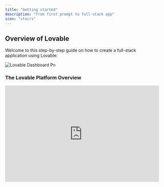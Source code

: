 ```yaml
---
title: "Getting started"
description: "From first prompt to full-stack app"
icon: "stairs"
---
```


## Overview of Lovable

Welcome to this step-by-step guide on how to create a full-stack application using Lovable:

![Lovable Dashboard Pn](/images/lovable-dashboard.png)

### The Lovable Platform Overview

<AccordionGroup>
  <Accordion title="Create your First Project">
    <iframe width="100%" height="315" src="https://www.youtube.com/embed/9KHLTZaJcR8" title="YouTube video player" frameborder="0" allow="accelerometer; autoplay; clipboard-write; encrypted-media; gyroscope; picture-in-picture" allowfullscreen />

    <Steps>
      <Step title="Step 1">
        To get started, head over to [lovable.dev](https://lovable.dev) and create an account.
      </Step>
      <Step title="Step 2">
        Once registered, you'll be able to create your first project.
      </Step>
      <Step title="Step 3">
        Simply enter an initial prompt to kick things off, and Lovable will do the rest\! This is the **starting block** for any project in Lovable, where you can bring your ideas to life instantly.

        ![](/images/lovable-prompting.png)
      </Step>
    </Steps>
  </Accordion>
  <Accordion title="Lovable Dashboard">
    <iframe width="100%" height="315" src="https://www.youtube.com/embed/O0dVaqTt29A?si=VmhNCHXS1tctWbNo" title="YouTube video player" frameborder="0" allow="accelerometer; autoplay; clipboard-write; encrypted-media; gyroscope; picture-in-picture; web-share" referrerpolicy="strict-origin-when-cross-origin" allowfullscreen />

    At Lovable, simplicity is key:

    - [**Here**](https://lovable.dev/) **you kickstart your project** with a single prompt.
    - **Explore all projects**, including the latest and featured ones.
    - **Jumpstart with a template** from our curated selection.
    - **Personalize your experience** by viewing and editing your profile.
    - [**Manage your account**](https://lovable.dev/settings) to check monthly credits and adjust settings.
    - **Experiment with** [**Labs**](https://lovable.dev/settings/account) **features** like Chat mode—toggle them on or off.
    - [**Upgrade or downgrade**](https://lovable.dev/settings/plans) **your plan** seamlessly.
  </Accordion>
  <Accordion title="Project Overview">
    <iframe width="100%" height="315" src="https://www.youtube.com/embed/j-qhowI2tQY?si=ckB-K5Gn01Y6tPBd" title="YouTube video player" frameborder="0" allow="accelerometer; autoplay; clipboard-write; encrypted-media; gyroscope; picture-in-picture; web-share" referrerpolicy="strict-origin-when-cross-origin" allowfullscreen />

    At Lovable, every project follows a structured workflow:

    - **Edit with ease** using a chat-based interface.
    - **Attach images** for precision edits and inspiration.
    - **Select and visually edit components** for a seamless design experience.
    - **Switch effortlessly** between edit mode and chat mode.
    - **Track changes** with version history and restore any previous version.
    - **Navigate through pages** of your project with ease.
    - **Enable remixing** or rename your project as needed.
    - **Integrate with Supabase** for backend capabilities.
    - **Collaborate via GitHub** to edit and manage your code.
    - **Publish, deploy, and share** your project with a preview link (remember to re-publish after changes).
    - **Toggle between web and mobile view** for responsive design.
    - **Refresh the preview modal** to see updates instantly.
    - **Open your project directly** using the preview link.
  </Accordion>
  <Accordion title="Project Settings">
    Every project’s settings empower you to:

    - **View key project details** like total edits and creation date.
    - **Set up custom knowledge** to tailor your project’s context.
    - **Connect to a GitHub repository** for seamless collaboration.
    - **Adjust project visibility** from public to private.
    - **Manage the badge display** (available for paid plans only).
    - **Rename your project** anytime.
    - **Delete your project** (⚠️ Danger Zone).
  </Accordion>
  <Accordion title="Project Quick Access">
    You can always quickly access:

    - **Dashboard** for an overview of your projects.
    - **Account settings** to manage your profile and preferences.
    - **Documentation and Support** for guidance and assistance.
    - **Log out** securely from your Lovable account.
  </Accordion>
</AccordionGroup>

### Start your Project

There are several ways to get started with Lovable, depending on your preferences and resources:

<AccordionGroup>
  <Accordion title="Prompt">
    Lovable’s prompt-based system makes app creation simple.

    - Just describe what you want to build in the prompt box.
    - The more specific you are, the better the results.
    - Start with clear and detailed prompts.
    - You can refine and adjust your project as you go.

    <Info>
      Example:

      _"Create a dashboard with user login, monthly sales in a line chart, and customer demographics in a pie chart."_
    </Info>
  </Accordion>
  <Accordion title="Templates">
    <Steps>
      <Step title="Step 1">
        Lovable offers [templates](https://lovable.dev/templates) to help you get started quickly on popular project types, such as dashboards, e-commerce sites, or social apps, for a quick setup.
      </Step>
      <Step title="Step 2">
        Once the template loads, use prompts to adjust features, add new elements, or fine-tune the design to match your vision.
      </Step>
    </Steps>
  </Accordion>
  <Accordion title="Remix an Existing Project">
    <iframe width="100%" height="315" src="https://www.youtube.com/embed/lQeLuBMz1oc?si=ZQoC9sZRDqiMkS8P" title="YouTube video player" frameborder="0" allow="accelerometer; autoplay; clipboard-write; encrypted-media; gyroscope; picture-in-picture; web-share" referrerpolicy="strict-origin-when-cross-origin" allowfullscreen />

    You can remix an existing public project or one of your own. Remixing allows you to reuse the current state of a project as a starting point and build upon it. It’s a great way to explore new ideas, make adjustments, or iterate with different changes while preserving the original version.

    <Note>
      Note that it is not possible to remix projects when Supabase is connected.
    </Note>
  </Accordion>
  <Accordion title="Using Figma">
    If you have a design in Figma,

    1. **Using screenshots:** Take a screenshot of any part of it. You can paste the screenshot directly into Lovable or drag-and-drop the image file. Once you press Enter, Lovable will convert your design into functional code.
    2. **Using Builder.io integration:** First, structure your Figma design using Auto-Layout and clear layer naming. Then, open the Builder.io plugin in Figma, select your design, and click "Open in Lovable" to generate a fully functional app. [More information here.](https://lovable.dev/blog/2025-01-22-figma-to-lovable-builder-io-native-integration)
  </Accordion>
  <Accordion title="Using a Sketch">
    <Steps>
      <Step title="Step 1">
        Use [**Excalidraw**](https://excalidraw.com/) or any similar tool to sketch your UI.
      </Step>
      <Step title="Step 2">
        Take a screenshot of your drawing, then paste or drag-and-drop it into Lovable.
      </Step>
      <Step title="Step 3">
        The platform will transform your sketch into working code.
      </Step>
    </Steps>
    [More information here.](https://www.youtube.com/watch?v=c0zhLzcVJRI)
  </Accordion>
  <Accordion title="Cloning a Website or Application">
    If you want to replicate an existing webpage,

    <Steps>
      <Step title="Step 1">
        Take a screenshot using shortcuts like _Cmd\+Shift\+4_ on Mac or tools like the [GoFullPage Chrome Extension](https://chromewebstore.google.com/detail/gofullpage-full-page-scre/fdpohaocaechififmbbbbbknoalclacl).
      </Step>
      <Step title="Step 2">
        Paste or drag the screenshot into Lovable
      </Step>
      <Step title="Step 3">
        Lovable will recreate the structure of the webpage in your project.
      </Step>
    </Steps>
    [More information here.](https://www.youtube.com/watch?v=tYDqBMilHkM)
  </Accordion>
</AccordionGroup>

### Edit your Project

<AccordionGroup>
  <Accordion title="Add Custom knowledge to your project">
    The [Custom knowledge](/features/knowledge) in Lovable acts as your project's **blueprint**, organizing functionality, design, and goals in one place.
  </Accordion>
  <Accordion title="Select & Visual Edit">
    [Visual Edits](https://docs.lovable.dev/features/precision-edit#visual-edits) allows AI-driven development with Tailwind-native visual controls for easy refinement.

    <iframe width="100%" height="315" src="https://www.youtube.com/embed/fhK2gV6rm54?si=_g7dP3q2gxEFDs4S" title="YouTube video player" frameborder="0" allow="accelerometer; autoplay; clipboard-write; encrypted-media; gyroscope; picture-in-picture; web-share" referrerpolicy="strict-origin-when-cross-origin" allowfullscreen />
  </Accordion>
  <Accordion title="Revert a Change">
    Speed matters when building AI-driven apps, but so do stability and control. That’s why we’ve upgraded versioning to make tracking changes effortless.

    ![](/images/versioningcopy2.png)

    <Steps>
      <Step title="Restore Past Versions Instantly">
        If you want to go back to a previous version of your app, click 'restore' on the version you want to revert to.
      </Step>
      <Step title="Bookmark Key Edits">
        Keep your work organized by bookmarking important edits, making it easy to find and revisit them later.
        

        ![](/images/restore.png)
      </Step>
      <Step title="Intuitive Version History">
        The history panel now works like Google Docs, making tracking changes easier.
        

        ![](/images/history.png)

        ![](/images/redesign-history.jpeg)
      </Step>
    </Steps>
  </Accordion>
  <Accordion title="Add Animation Component with 21st dev">
    <iframe width="560" height="315" src="https://www.youtube.com/embed/MJ9pB741sXw?si=7vPZVpe0TyHIgTLp" title="YouTube video player" frameborder="0" allow="accelerometer; autoplay; clipboard-write; encrypted-media; gyroscope; picture-in-picture; web-share" referrerpolicy="strict-origin-when-cross-origin" allowfullscreen />
  </Accordion>
  <Accordion title="Add Images to Prompt">
    Attach images directly to the chat to add context to your prompts. This makes it easier to illustrate ideas or concepts that are better shown than described.

    <iframe width="100%" height="315" src="https://www.youtube.com/embed/uaGnrK5Dkkc" title="YouTube video player" frameborder="0" allow="accelerometer; autoplay; clipboard-write; encrypted-media; gyroscope; picture-in-picture" allowfullscreen />
  </Accordion>
  <Accordion title="Add a New Page to your Project">
    <iframe width="100%" height="315" src="https://www.youtube.com/embed/h6vnvFKzd0Y?si=cw_zapDQW3hQfVOc" title="YouTube video player" frameborder="0" allow="accelerometer; autoplay; clipboard-write; encrypted-media; gyroscope; picture-in-picture; web-share" referrerpolicy="strict-origin-when-cross-origin" allowfullscreen />
  </Accordion>
  <Accordion title="Refactor Code">
    <iframe width="100%" height="315" src="https://www.youtube.com/embed/epVlkdNSVrs?si=ufy8WTXkPcpbhkW6" title="YouTube video player" frameborder="0" allow="accelerometer; autoplay; clipboard-write; encrypted-media; gyroscope; picture-in-picture; web-share" referrerpolicy="strict-origin-when-cross-origin" allowfullscreen />
  </Accordion>
  <Accordion title="Connect to GitHub">
    Integrate your project with GitHub to iterate on your application seamlessly. You can make code changes in GitHub or your preferred IDE while keeping everything in sync with Lovable.

    <iframe width="100%" height="315" src="https://www.youtube.com/embed/zgNkhU4SYgQ" title="YouTube video player" frameborder="0" allow="accelerometer; autoplay; clipboard-write; encrypted-media; gyroscope; picture-in-picture" allowfullscreen />

    [More information here](https://docs.lovable.dev/integrations/git-integration).
  </Accordion>
</AccordionGroup>

### Add Fullstack Capabilities to your Project

<AccordionGroup>
  <Accordion title="Connect a Backend">
    Supabase is a backend-as-a-service platform that integrates smoothly with Lovable to add powerful backend capabilities to your application.

    <iframe width="100%" height="315" src="https://www.youtube.com/embed/g8CvOq3b-sg" title="YouTube video player" frameborder="0" allow="accelerometer; autoplay; clipboard-write; encrypted-media; gyroscope; picture-in-picture" allowfullscreen />

    <Steps>
      <Step title="Set Up Supabase">
        Create an account on [Supabase](https://supabase.com/) and create a new project.
      </Step>
      <Step title="Link to Lovable">
        In Lovable, go to **Settings -\> Connect Supabase** and follow the steps.
      </Step>
      <Step title="Manage Data">
        Set up tables, manage user data, and configure email notifications.
      </Step>
    </Steps>
  </Accordion>
  <Accordion title="Getting Started with Supabase">
    After setting up your Supabase project, you'll need to connect it to your Lovable project. This connection enables Lovable to leverage Supabase's backend services seamlessly.

    <iframe width="100%" height="315" src="https://www.youtube.com/embed/-sSOyO0FiPE?si=GGrbduHZFrxAGYis" title="YouTube video player" frameborder="0" allow="accelerometer; autoplay; clipboard-write; encrypted-media; gyroscope; picture-in-picture; web-share" referrerpolicy="strict-origin-when-cross-origin" allowfullscreen />
  </Accordion>
  <Accordion title="Streamline Your App's Authentication with Supabase">
    Implementing secure authentication is crucial for any application. With Lovable's AI form builder and Supabase integration, you can effortlessly create robust login and sign-up forms.

    <iframe width="100%" height="315" src="https://www.youtube.com/embed/LHpMUj-Jf_k?si=Rf3zSHuDA_bCBsQb" title="YouTube video player" frameborder="0" allow="accelerometer; autoplay; clipboard-write; encrypted-media; gyroscope; picture-in-picture; web-share" referrerpolicy="strict-origin-when-cross-origin" allowfullscreen />

    Here's a step-by-step guide:

    <Steps>
      <Step title="Create a Supabase Account">
        - Visit [Supabase](https://supabase.com/) and sign up.​
        - Access the dashboard to manage your projects and databases.​
      </Step>
      <Step title="Integrate Supabase with Lovable">
        - In Lovable, navigate to the integration settings.​
        - Input your Supabase project URL and API keys to establish a connection.
      </Step>
      <Step title="Design Authentication Forms with Lovable">
        - Use Lovable's AI form builder to craft intuitive login and sign-up forms.​
        - Customize the UI to align with your application's branding.
      </Step>
      <Step title="Implement Authentication Workflows">
        - Set up Supabase Edge Functions to handle tasks like token validation and user sessions.
        - Ensure secure storage of user credentials and manage session persistence.
      </Step>
      <Step title="Enable Email Verification">
        - Configure Supabase to send verification emails upon user registration.​
        - This adds an extra layer of security by confirming user identities.
      </Step>
      <Step title="Test and Deploy">
        - Thoroughly test the authentication flows to ensure seamless user experiences.​
        - Once satisfied, deploy your application with confidence.
      </Step>
    </Steps>
    [More information on Supabase here.](https://docs.lovable.dev/integrations/supabase)
  </Accordion>
  <Accordion title="Supabase Edge Functions">
    Enhance your app with Supabase Edge Functions, enabling AI features, payments, and email integration with ease. Follow this guide to build your first full-stack app on Lovable:

    <iframe width="100%" height="315" src="https://www.youtube.com/embed/p_hKIDlxXp0" title="YouTube video player" frameborder="0" allow="accelerometer; autoplay; clipboard-write; encrypted-media; gyroscope; picture-in-picture" allowfullscreen />

    You can add AI capabilities to your application, for example:

    - [OpenAI](https://www.youtube.com/watch?v=jUwXTviRhhM)
    - [Gemini](https://www.youtube.com/watch?v=sgnBMD8jGWU)
    - [Groq](https://www.youtube.com/watch?v=S0k8FOmqjog)
  </Accordion>
  <Accordion title="Add Payment Capabilities to your Application">
    There are many ways to connect Stripe to Lovable, but the most straight-forward way is to utilize Stripe's built in payment links. [Use this resource to make sure you get this right\!](https://docs.lovable.dev/tips-tricks/setting-up-payments)
  </Accordion>
  <Accordion title="Add Email Capabilities with Resend">
    <iframe width="100%" height="315" src="https://www.youtube.com/embed/w5Xq-Kvt3J0?si=wdSxtbhg3-uH3NZt" title="YouTube video player" frameborder="0" allow="accelerometer; autoplay; clipboard-write; encrypted-media; gyroscope; picture-in-picture; web-share" referrerpolicy="strict-origin-when-cross-origin" allowfullscreen />
  </Accordion>
</AccordionGroup>

### Deploy & Publish your Project

<AccordionGroup>
  <Accordion title="Set up SEO">
    You can check [this section of the documentation](https://docs.lovable.dev/features/seo) to ensure all SEO capabilities are properly enabled.
  </Accordion>
  <Accordion title="Add a Custom Domain">
    You can add a custom domain using:

    - Entri (native to Lovable)
    - Netlify
    - Vercel
    - Namecheap

    You can check [this section of the documentation](https://docs.lovable.dev/features/custom-domain) for more information.
  </Accordion>
  <Accordion title="Publish my Project">
    When your project is ready, publish it to generate a shareable URL. This makes it easy to showcase your application or share it with collaborators and stakeholders.

    <iframe width="100%" height="315" src="https://www.youtube.com/embed/GFtWVXkZDTw" title="YouTube video player" frameborder="0" allow="accelerometer; autoplay; clipboard-write; encrypted-media; gyroscope; picture-in-picture" allowfullscreen />

    You can refer to [this section of the documentation](https://docs.lovable.dev/features/deploy) for more information.
  </Accordion>
</AccordionGroup>